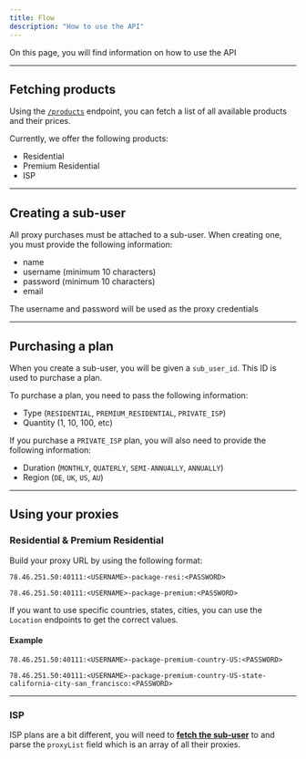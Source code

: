 ```yaml
---
title: Flow
description: "How to use the API"
---
```


On this page, you will find information on how to use the API

---

## Fetching products

Using the [`/products`](/get-all-products) endpoint, you can fetch a list of all available products and their prices.

Currently, we offer the following products:

- Residential
- Premium Residential
- ISP

---

## Creating a sub-user

All proxy purchases must be attached to a sub-user. When creating one, you must provide the following information:

- name
- username (minimum 10 characters)
- password (minimum 10 characters)
- email

The username and password will be used as the proxy credentials

---

## Purchasing a plan

When you create a sub-user, you will be given a `sub_user_id`. This ID is used to purchase a plan.

To purchase a plan, you need to pass the following information:

- Type (`RESIDENTIAL`, `PREMIUM_RESIDENTIAL`, `PRIVATE_ISP`)
- Quantity (1, 10, 100, etc)

If you purchase a `PRIVATE_ISP` plan, you will also need to provide the following information:

- Duration (`MONTHLY`, `QUATERLY`, `SEMI-ANNUALLY`, `ANNUALLY`)
- Region (`DE`, `UK`, `US`, `AU`)

---

## Using your proxies

### Residential & Premium Residential

Build your proxy URL by using the following format:

`78.46.251.50:40111:<USERNAME>-package-resi:<PASSWORD>`

`78.46.251.50:40111:<USERNAME>-package-premium:<PASSWORD>`

If you want to use specific countries, states, cities, you can use the `Location` endpoints to get the correct values.

#### Example

`78.46.251.50:40111:<USERNAME>-package-premium-country-US:<PASSWORD>`

`78.46.251.50:40111:<USERNAME>-package-premium-country-US-state-california-city-san_francisco:<PASSWORD>`

---

### ISP

ISP plans are a bit different, you will need to [**fetch the sub-user**](/sub-user/retrieve-a-specific-sub-user) to and parse the `proxyList` field which is an array of all their proxies.
